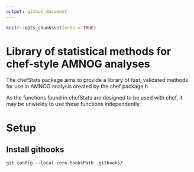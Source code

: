 ```yaml
---
output: github_document
---
```


<!-- README.md is generated from README.Rmd. Please edit that file -->

```r
knitr::opts_chunk$set(echo = TRUE)
```

# Library of statistical methods for chef-style AMNOG analyses


The chefStats package aims to provide a library of fast, validated methods for use in AMNOG analysis created by the chef package.h

As the functions found in chefStats are designed to be used with chef, it may be unwieldy to use these functions independently. 


# Setup

## Install githooks

```
git config --local core.hooksPath .githooks/
```

